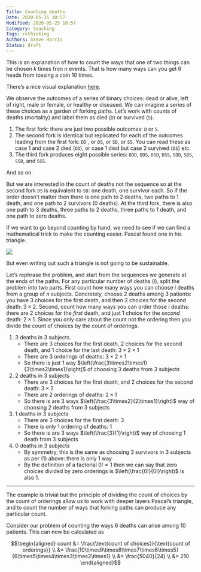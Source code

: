```yaml
---
Title: Counting deaths
Date: 2020-05-25 10:57
Modified: 2020-05-25 10:57
Category: teaching
Tags: rethinking
Authors: Steve Harris
Status: draft
---
```


This is an explanation of how to count the ways that one of two things can be chosen $k$ times fron $n$ events. That is how many ways can you get 6 heads from tossing a coin 10 times. 

There's a nice visual explanation [here](https://charleslow.github.io/binomial_coefficient/). 

We observe the outcomes of a series of binary choices: dead or alive, left of right, male or female, or healthy or diseased. We can imagine a series of these choices as a garden of forking paths. Let’s work with counts of deaths (mortality) and label them as died (`D`) or survived (`S`).

1. The first fork: there are just two possible outcomes: `D` or `S`.
2. The second fork is identical but replicated for each of the outcomes leading from the first fork: `DD` , or `DS`, or `SD`, or `SS`. You can read these as case 1 and case 2 died (`DD`), or case 1 died but case 2 survived (`DS`) etc. 
3. The third fork produces eight possible series: `DDD`, `DDS`, `DSD`, `DSS`, `SDD`, `SDS`, `SSD`, and `SSS`.

And so on.

But we are interested in the count of deaths not the sequence so at the second fork `DS` is equivalent to  `SD`: one death, one survivor each. So if the order doesn’t matter then there is one path to 2 deaths, two paths to 1 death, and one path to 2 survivors (0 deaths).  At the third fork, there is also one path to 3 deaths, three paths to 2 deaths, three paths to 1 death, and one path to zero deaths.

If we want to go beyond counting by hand, we need to see if we can find a mathematical trick to make the counting easier. Pascal found one in his triangle.

![](https://upload.wikimedia.org/wikipedia/commons/0/0d/PascalTriangleAnimated2.gif)

But even writing out such a triangle is not going to be sustainable.

Let’s rephrase the problem, and start from the sequences we generate at the ends of the paths. For any particular number of deaths (*i*), split the problem into two parts. First count how many ways you can choose *i* deaths from a group of *n* subjects. Concretely, choose 2 deaths among 3 patients: you have 3 choices for the first death, and then 2 choices for the second death: $3\times2$. Second, count how many ways you can order those *i* deaths: there are 2 choices for the *first* death, and just 1 choice for the *second* death: $2\times1$. Since you only care about the count not the ordering then you divide the count of choices by the count of orderings. 

1. 3 deaths in 3 subjects. 
	- There are 3 choices for the first death, 2 choices for the second death, and 1 choice for the last death: $3\times2\times1$
	- There are 3 orderings of deaths: $3\times2\times1$
	- So there is just 1 way $\left(\frac{3\times2\times1}{3\times2\times1}\right($ of choosing 3 deaths from 3 subjects
2. 2 deaths in 3 subjects
	- There are 3 choices for the first death, and 2 choices for the second death: $3\times2$
	- There are 2 orderings of deaths: $2\times1$
	- So there is are 3 ways $\left(\frac{3\times2}{2\times1}\right)$ way of choosing 2 deaths from 3 subjects
3. 1 deaths in 3 subjects
	- There are 3 choices for the first death: $3$
	- There is only 1 ordering of deaths: $1$
	- So there is are 3 ways $\left(\frac{3}{1}\right)$ way of choosing 1 death from 3 subjects
4. 0 deaths in 3 subjects
	- By symmetry, this is the same as choosing 3 survivors in 3 subjects as per (1) above: there is only 1 way
	- By the definition of a factorial $0!=1$ then we can say that zero choices divided by zero orderings is $\left(\frac{0!}{0!}\right)$ is also 1.

---

The example is trivial but the principle of dividing the count of choices by the count of orderings allow us to work with deeper layers Pascal’s triangle, and to count the number of ways that forking paths can produce any particular count.

Consider our problem of counting the ways 6 deaths can arise among 10 patients. This can now be calculated as

$$\begin{aligned}
	count &= \frac{\text{count of choices}}{\text{count of orderings}} \\ 
	&= \frac{10\times9\times8\times7\times6\times5}
					{6\times5\times4\times3\times2\times1} \\
 	&= \frac{5040}{24} \\
	&= 210
\end{aligned}$$



 

  
